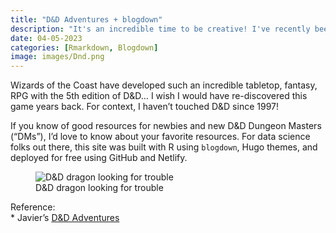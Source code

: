 ```yaml
---
title: "D&D Adventures + blogdown"
description: "It's an incredible time to be creative! I've recently been re-learning Dungeons & Dragons with a group of friends and having so much fun in the process."
date: 04-05-2023
categories: [Rmarkdown, Blogdown]
image: images/Dnd.png
---
```


Wizards of the Coast have developed such an incredible tabletop, fantasy, RPG with the 5th edition of D&D... I wish I would have re-discovered this game years back. For context, I haven't touched D&D since 1997!

If you know of good resources for newbies and new D&D Dungeon Masters ("DMs"), I'd love to know about your favorite resources. For data science folks out there, this site was built with R using `blogdown`, Hugo themes, and deployed for free using GitHub and Netlify.

![D&D dragon looking for trouble](./images/Dnd.png)

Reference: <br>
* Javier's [D&D Adventures](https://flamboyant-brahmagupta-3caca6.netlify.app/)
